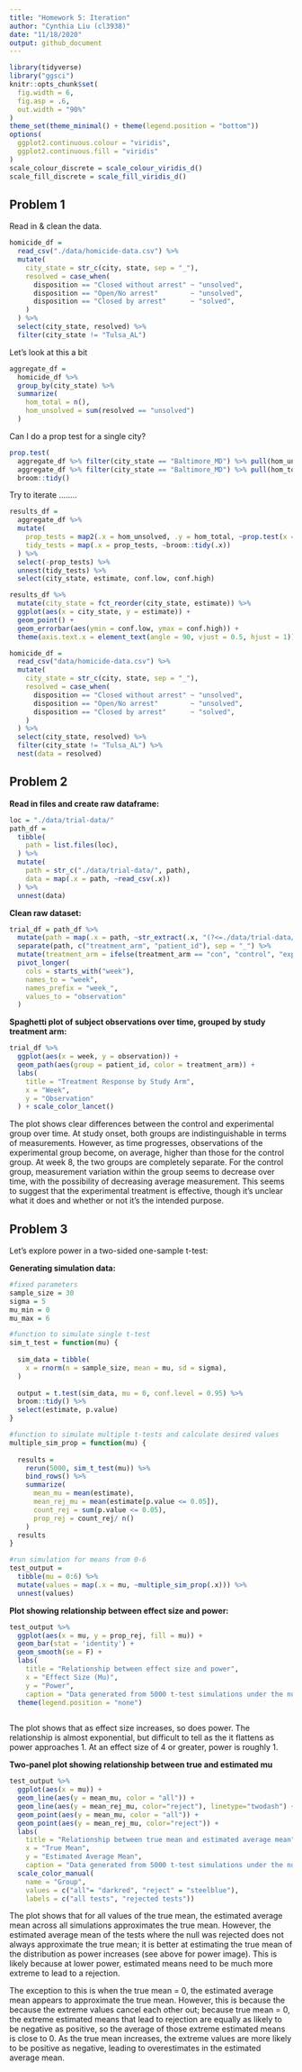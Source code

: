 ```yaml
---
title: "Homework 5: Iteration"
author: "Cynthia Liu (cl3938)"
date: "11/18/2020"
output: github_document
---
```


```r
library(tidyverse)
library("ggsci")
knitr::opts_chunk$set(
  fig.width = 6,
  fig.asp = .6,
  out.width = "90%"
)
theme_set(theme_minimal() + theme(legend.position = "bottom"))
options(
  ggplot2.continuous.colour = "viridis",
  ggplot2.continuous.fill = "viridis"
)
scale_colour_discrete = scale_colour_viridis_d()
scale_fill_discrete = scale_fill_viridis_d()
```

## Problem 1

Read in & clean the data.

```r
homicide_df = 
  read_csv("./data/homicide-data.csv") %>% 
  mutate(
    city_state = str_c(city, state, sep = "_"),
    resolved = case_when(
      disposition == "Closed without arrest" ~ "unsolved",
      disposition == "Open/No arrest"        ~ "unsolved",
      disposition == "Closed by arrest"      ~ "solved",
    )
  ) %>% 
  select(city_state, resolved) %>%
  filter(city_state != "Tulsa_AL")
```

Let's look at this a bit

```r
aggregate_df = 
  homicide_df %>% 
  group_by(city_state) %>% 
  summarize(
    hom_total = n(),
    hom_unsolved = sum(resolved == "unsolved")
  )
```

Can I do a prop test for a single city?

```r
prop.test(
  aggregate_df %>% filter(city_state == "Baltimore_MD") %>% pull(hom_unsolved), 
  aggregate_df %>% filter(city_state == "Baltimore_MD") %>% pull(hom_total)) %>% 
  broom::tidy()
```

Try to iterate ........

```r
results_df = 
  aggregate_df %>% 
  mutate(
    prop_tests = map2(.x = hom_unsolved, .y = hom_total, ~prop.test(x = .x, n = .y)),
    tidy_tests = map(.x = prop_tests, ~broom::tidy(.x))
  ) %>% 
  select(-prop_tests) %>% 
  unnest(tidy_tests) %>% 
  select(city_state, estimate, conf.low, conf.high)
```



```r
results_df %>% 
  mutate(city_state = fct_reorder(city_state, estimate)) %>% 
  ggplot(aes(x = city_state, y = estimate)) +
  geom_point() + 
  geom_errorbar(aes(ymin = conf.low, ymax = conf.high)) + 
  theme(axis.text.x = element_text(angle = 90, vjust = 0.5, hjust = 1))
```



```r

homicide_df = 
  read_csv("data/homicide-data.csv") %>% 
  mutate(
    city_state = str_c(city, state, sep = "_"),
    resolved = case_when(
      disposition == "Closed without arrest" ~ "unsolved",
      disposition == "Open/No arrest"        ~ "unsolved",
      disposition == "Closed by arrest"      ~ "solved",
    )
  ) %>% 
  select(city_state, resolved) %>% 
  filter(city_state != "Tulsa_AL") %>% 
  nest(data = resolved)
```

## Problem 2 

**Read in files and create raw dataframe:**
```r
loc = "./data/trial-data/"
path_df = 
  tibble(
    path = list.files(loc),
  ) %>%
  mutate(
    path = str_c("./data/trial-data/", path),
    data = map(.x = path, ~read_csv(.x))
  ) %>%
  unnest(data)
```

**Clean raw dataset:**
```r
trial_df = path_df %>%
  mutate(path = map(.x = path, ~str_extract(.x, "(?<=./data/trial-data/).*(?=.csv)"))) %>%
  separate(path, c("treatment_arm", "patient_id"), sep = "_") %>%
  mutate(treatment_arm = ifelse(treatment_arm == "con", "control", "experimental")) %>%
  pivot_longer(
    cols = starts_with("week"),
    names_to = "week",
    names_prefix = "week_",
    values_to = "observation"
  ) 
```

**Spaghetti plot of subject observations over time, grouped by study treatment arm:**
```r
trial_df %>% 
  ggplot(aes(x = week, y = observation)) +
  geom_path(aes(group = patient_id, color = treatment_arm)) +
  labs(
    title = "Treatment Response by Study Arm",
    x = "Week",
    y = "Observation"
  ) + scale_color_lancet()
```

The plot shows clear differences between the control and experimental group over time. At study onset, both groups are indistinguishable in terms of measurements. However, as time progresses, observations of the experimental group become, on average, higher than those for the control group. At week 8, the two groups are completely separate. For the control group, measurement variation within the group seems to decrease over time, with the possibility of decreasing average measurement. This seems to suggest that the experimental treatment is effective, though it's unclear what it does and whether or not it's the intended purpose.

## Problem 3

Let's explore power in a two-sided one-sample t-test:

**Generating simulation data:**
```r
#fixed parameters
sample_size = 30
sigma = 5
mu_min = 0
mu_max = 6

#function to simulate single t-test
sim_t_test = function(mu) {
  
  sim_data = tibble(
    x = rnorm(n = sample_size, mean = mu, sd = sigma),
  )
  
  output = t.test(sim_data, mu = 0, conf.level = 0.95) %>%
  broom::tidy() %>%
  select(estimate, p.value)
}

#function to simulate multiple t-tests and calculate desired values
multiple_sim_prop = function(mu) {
  
  results =
    rerun(5000, sim_t_test(mu)) %>% 
    bind_rows() %>%
    summarize(
      mean_mu = mean(estimate),
      mean_rej_mu = mean(estimate[p.value <= 0.05]),
      count_rej = sum(p.value <= 0.05),
      prop_rej = count_rej/ n()
    )
  results
}

#run simulation for means from 0-6
test_output = 
  tibble(mu = 0:6) %>%
  mutate(values = map(.x = mu, ~multiple_sim_prop(.x))) %>%
  unnest(values)
```

**Plot showing relationship between effect size and power:**
```r
test_output %>%
  ggplot(aes(x = mu, y = prop_rej, fill = mu)) +
  geom_bar(stat = 'identity') +
  geom_smooth(se = F) +
  labs(
    title = "Relationship between effect size and power",
    x = "Effect Size (Mu)",
    y = "Power",
    caption = "Data generated from 5000 t-test simulations under the null hypothesis mu = 0") + 
  theme(legend.position = "none")
  
```

The plot shows that as effect size increases, so does power. The relationship is almost exponential, but difficult to tell as the it flattens as power approaches 1. At an effect size of 4 or greater, power is roughly 1.

**Two-panel plot showing relationship between true and estimated mu**

```r
test_output %>%
  ggplot(aes(x = mu)) +
  geom_line(aes(y = mean_mu, color = "all")) +
  geom_line(aes(y = mean_rej_mu, color="reject"), linetype="twodash") +
  geom_point(aes(y = mean_mu, color = "all")) +
  geom_point(aes(y = mean_rej_mu, color="reject")) +
  labs(
    title = "Relationship between true mean and estimated average mean",
    x = "True Mean",
    y = "Estimated Average Mean",
    caption = "Data generated from 5000 t-test simulations under the null hypothesis mu = 0, alpha = 0.05") +
  scale_color_manual(
    name = "Group",
    values = c("all"= "darkred", "reject" = "steelblue"),
    labels = c("all tests", "rejected tests"))
```

The plot shows that for all values of the true mean, the estimated average mean across all simulations approximates the true mean. However, the estimated average mean of the tests where the null was rejected does not always approximate the true mean; it is better at estimating the true mean of the distribution as power increases (see above for power image). This is likely because at lower power, estimated means need to be much more extreme to lead to a rejection. 

The exception to this is when the true mean = 0, the estimated average mean appears to approximate the true mean. However, this is because the because the extreme values cancel each other out; because true mean = 0, the extreme estimated means that lead to rejection are equally as likely to be negative as positive, so the average of those extreme estimated means is close to 0. As the true mean increases, the extreme values are more likely to be positive as negative, leading to overestimates in the estimated average mean. 